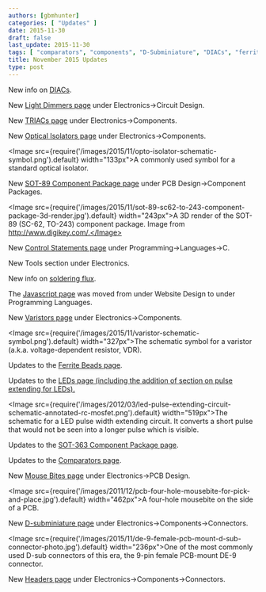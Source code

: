 ```yaml
---
authors: [gbmhunter]
categories: [ "Updates" ]
date: 2015-11-30
draft: false
last_update: 2015-11-30
tags: [ "comparators", "components", "D-Subminiature", "DIACs", "ferrite beads", "flux", "isolators", "LEDs", "mouse bites", "package", "pulse extending", "SOT-363", "SOT-89", "triacs", "varistors" ]
title: November 2015 Updates
type: post
---
```


New info on [DIACs](/electronics/components/diodes/).

New [Light Dimmers page](/electronics/circuit-design/light-dimmers) under Electronics->Circuit Design.

New [TRIACs page](/electronics/components/triacs) under Electronics->Components.

New [Optical Isolators page](/electronics/components/optical-isolators) under Electronics->Components.  

<Image src={require('/images/2015/11/opto-isolator-schematic-symbol.png').default} width="133px">A commonly used symbol for a standard optical isolator.</Image>  

New [SOT-89 Component Package page](/pcb-design/component-packages/sot-89-component-package) under PCB Design->Component Packages.  

<Image src={require('/images/2015/11/sot-89-sc62-to-243-component-package-3d-render.jpg').default} width="243px">A 3D render of the SOT-89 (SC-62, TO-243) component package. Image from http://www.digikey.com/.</Image>  

New [Control Statements page](/programming/languages/c/control-statements) under Programming->Languages->C.

New Tools section under Electronics.

New info on [soldering flux](/electronics/tools/).

The [Javascript page](/programming/languages/javascript) was moved from under Website Design to under Programming Languages.

New [Varistors page](/electronics/components/varistors-vdrs/) under Electronics->Components.  

<Image src={require('/images/2015/11/varistor-schematic-symbol.png').default} width="327px">The schematic symbol for a varistor (a.k.a. voltage-dependent resistor, VDR).</Image>  

Updates to the [Ferrite Beads page](/electronics/components/ferrite-beads).

Updates to the [LEDs page (including the addition of section on pulse extending for LEDs).](/electronics/components/diodes/light-emitting-diodes-leds/)

<Image src={require('/images/2012/03/led-pulse-extending-circuit-schematic-annotated-rc-mosfet.png').default} width="519px">The schematic for a LED pulse width extending circuit. It converts a short pulse that would not be seen into a longer pulse which is visible.</Image>

Updates to the [SOT-363 Component Package page](/pcb-design/component-packages/sot-363-component-package).

Updates to the [Comparators page](/electronics/components/comparators).

New [Mouse Bites page](/pcb-design/mouse-bites) under Electronics->PCB Design.  

<Image src={require('/images/2011/12/pcb-four-hole-mousebite-for-pick-and-place.jpg').default} width="462px">A four-hole mousebite on the side of a PCB.</Image>  

New [D-subminiature page](/electronics/components/connectors/d-subminiature-d-sub-connectors/) under Electronics->Components->Connectors.

<Image src={require('/images/2015/11/de-9-female-pcb-mount-d-sub-connector-photo.jpg').default} width="236px">One of the most commonly used D-sub connectors of this era, the 9-pin female PCB-mount DE-9 connector.</Image>  

New [Headers page](/electronics/components/connectors/headers) under Electronics->Components->Connectors.
